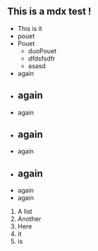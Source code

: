 

## This is a mdx test !<br/>

- This is it
- pouet
- Pouet
    - duoPouet
    - dfdsfsdfr
    - asasd
- again
- ## again
- again
- ## again
- again
- again
    -
- again
- again


1. A list
2. Another
3. Here
4. it
6. is